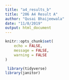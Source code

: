 ```yaml
---
title: "a4_results_b"
title: "206 A4 Result A"
author: "Qusai Bhaijeewala"
date: "11/8/2019"
output: html_document
---
```




```r
knitr::opts_chunk$set(
	echo = FALSE,
	message = FALSE,
	warning = FALSE
)
```

```r
 library(tidyverse)
library(janitor)
```
